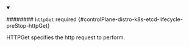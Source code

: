 


<details className="config-field" data-expandable="true" open>
<summary>

######## `httpGet` <span className="config-field-required" data-required="false">required</span> <span className="config-field-type"></span> <span className="config-field-default"></span> <span className="config-field-enum"></span> {#controlPlane-distro-k8s-etcd-lifecycle-preStop-httpGet}

HTTPGet specifies the http request to perform.

</summary>

<PartialHttpgetreference />


</details>
